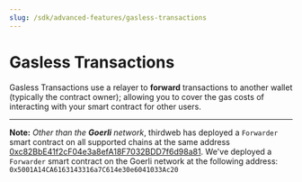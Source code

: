 ```yaml
---
slug: /sdk/advanced-features/gasless-transactions
---
```



# Gasless Transactions

Gasless Transactions use a relayer to **forward** transactions to another wallet
(typically the contract owner);
allowing you to cover the gas costs of interacting with your smart contract for other users.

<div className="row" style={{ marginBottom: 24 }}>
  <div className="col col--6" style={{ marginTop: 8 }}>
    <QuickstartCard
      name="Guide: Create A Gasless NFT Drop with Biconomy"
      link="https://blog.thirdweb.com/guides/biconomy-gasless-guide/"
      image="/assets/icons/education.png"
    />
  </div>
  <div className="col col--6" style={{ marginTop: 8 }}>
    <QuickstartCard
      name="Guide: Create A Gasless NFT Drop with OpenZeppelin"
      link="https://blog.thirdweb.com/guides/create-gasless-nft-drop/"
      image="/assets/icons/education.png"
    />
  </div>
</div>

---

**Note:** _Other than the **Goerli** network_, thirdweb has deployed a `Forwarder` smart contract on all supported chains at the same address [0xc82BbE41f2cF04e3a8efA18F7032BDD7f6d98a81](https://blockscan.com/address/0xc82BbE41f2cF04e3a8efA18F7032BDD7f6d98a81). We've deployed a `Forwarder` smart contract on the Goerli network at the following address: `0x5001A14CA6163143316a7C614e30e6041033Ac20`
